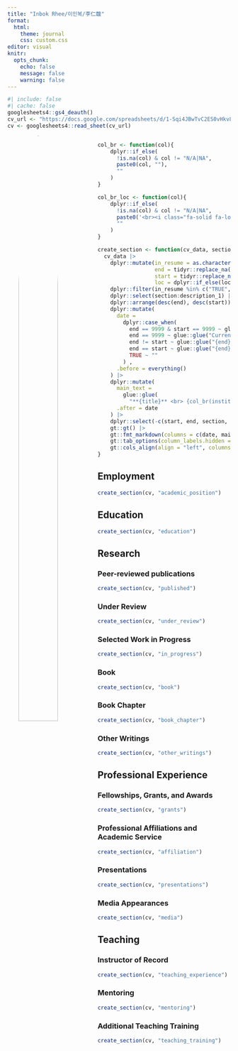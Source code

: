 ```yaml
---
title: "Inbok Rhee/이인복/李仁馥"
format: 
  html:
    theme: journal
    css: custom.css
editor: visual
knitr:
  opts_chunk: 
    echo: false
    message: false
    warning: false
---
```


```r
#| include: false
#| cache: false
googlesheets4::gs4_deauth()
cv_url <- "https://docs.google.com/spreadsheets/d/1-Sqi4JBwTvC2ES0vHkv84B4sxsG0kLtOfDcA6V6oqoI/edit#gid=917338460"
cv <- googlesheets4::read_sheet(cv_url)
```

<!-- Sidebar -->

::: columns
::: {.column width="30%"}
<center><a href='https://inbokrhee.com/' target='_blank'> ![](./headshot.jpeg){width="80%" style="border-radius: 50%;"}</center>

</a>

<!-- ## Inbok Rhee -->

<!-- ## 이인복 / 李仁馥 -->

<!-- ### Contact -->

<center><span style="font-size: 1.5em;"> <a href='https://inbokrhee.com/' target='_blank'><i class="fa fa-home"></i></a> <a href='https://github.com/inbokrhee' target='_blank'><i class="fa-brands fa-github"></i></a> <a href='mailto:inbok.rhee@kdis.ac.kr'><i class="fa fa-envelope"></i></a> <a href='https://twitter.com/inbok_rheez' target='_blank'><i class="fa-brands fa-twitter"></i></a></center>

</span>

<!-- Hi! I'm a co-organizer of [R-Ladies São Paulo](https://www.instagram.com/rladiessaopaulo/) since 2018, and I have taught in several meetups and workshops. All the slides are available here: [beamilz.com/talks/](https://beamilz.com/talks/). I'm also a co-organizer of [satRday São Paulo](https://saopaulo2019.satrdays.org/) and [LatinR](https://latin-r.com/). -->

<!-- ### Teaching -->

<!-- <i class="fas fa-chalkboard-teacher"></i> [`tidyverse` certified trainer by RStudio](https://education.rstudio.com/trainers/people/milz+beatriz/). <br> <i class="fas fa-chalkboard-teacher"></i> [The Carpentries instructor](https://carpentries.org/). -->

<!-- ### Languages -->

<!-- **Portuguese:** Native <br> **English:** Proficient <br> **Spanish:** Proficient -->

<!-- ### Grants -->

<!-- <i class="far fa-star"></i> [rstudio::conf() 2022](https://www.rstudio.com/conference/) - Diversity Scholarship. -->

<!-- <i class="far fa-star"></i> [FAPESP](https://fapesp.br/). Doctorate Scholarship - 2019-2021. -->

<!-- <i class="far fa-star"></i> [useR! 2019](https://user2019.r-project.org/) - Diversity Scholarship. -->

<!-- <i class="far fa-star"></i> [LatinR 2019](https://latin-r.com/) - Diversity Scholarship. -->

<!-- ### Software review -->

<!-- <i class="fas fa-box-open"></i> [R OpenSci](https://ropensci.org/): [reviews available here](https://github.com/beatrizmilz/ropensci_reviews#ropensci-reviews). -->

<!-- ### Software -->

<!-- <i class="fas fa-box-open"></i> [Package {dados} - Available on CRAN](https://cienciadedatos.github.io/dados/) - Co-Author. -->

<!-- <br> -->

<!-- <i class="fas fa-box-open"></i> [Package {mananciais}](https://beatrizmilz.github.io/mananciais/) - Author, maintainer. -->

<!-- ### Programming skills -->

<!-- <i class="fab fa-r-project"></i> `R` <br> <i class="fa fa-area-chart" aria-hidden="true"></i> `tidyverse` <br> <i class="fab fa-markdown"></i> `RMarkdown / Quarto` <br> <i class="fas fa-code-branch"></i> `Git` <br> <i class="fab fa-github"></i> `GitHub` <br> <i class="fab fa-markdown"></i> `Markdown` <br> <i class="fab fa-html5"></i> `HTML` <br> <i class="fab fa-css3-alt"></i> `CSS` <br> -->
:::

::: {.column width="5%"}
<!-- empty column to create gap -->
:::

::: {.column width="65%"}
<!-- Functions -->

```r
col_br <- function(col){
    dplyr::if_else(
      !is.na(col) & col != "N/A|NA", 
      paste0(col, ""),
      ""
    )
}

col_br_loc <- function(col){
    dplyr::if_else(
      !is.na(col) & col != "N/A|NA", 
      paste0('<br><i class="fa-solid fa-location-dot"></i> ', col),
      ""
    )
}

create_section <- function(cv_data, section_name){
  cv_data |>
    dplyr::mutate(in_resume = as.character(in_resume),
                  end = tidyr::replace_na(end, 9999),
                  start = tidyr::replace_na(start, 9999),
                  loc = dplyr::if_else(loc == "Online", NA_character_, loc)) |>
    dplyr::filter(in_resume %in% c("TRUE", "VERDADEIRO"), section == section_name) |>
    dplyr::select(section:description_1) |>
    dplyr::arrange(desc(end), desc(start)) |>
    dplyr::mutate(
      date =
        dplyr::case_when(
          end == 9999 & start == 9999 ~ glue::glue(" <br>  <br>"),
          end == 9999 ~ glue::glue("Current <br> | <br> {start}"),
          end != start ~ glue::glue("{end} <br> | <br> {start}"),
          end == start ~ glue::glue("{end}"),
          TRUE ~ ""
        ) ,
      .before = everything()
    ) |>
    dplyr::mutate(
      main_text =
        glue::glue(
          "**{title}** <br> {col_br(institution)} {col_br_loc(loc)} {col_br(description_1)}"),
      .after = date
    ) |>
    dplyr::select(-c(start, end, section, title, institution, loc, description_1)) |>
    gt::gt() |>
    gt::fmt_markdown(columns = c(date, main_text)) |> 
    gt::tab_options(column_labels.hidden = TRUE, table.width = gt::pct(100)) |> 
    gt::cols_align(align = "left", columns = main_text)
}
```

<!-- Main content -->

<!-- # Beatriz Milz -->

## <i class="fa-solid fa-suitcase"></i> Employment

```r
create_section(cv, "academic_position")
```

## <i class="fa-solid fa-graduation-cap"></i> Education

```r
create_section(cv, "education")
```

## <i class="fa-solid fa-graduation-cap"></i> Research

### Peer-reviewed publications

```r
create_section(cv, "published")
```

### Under Review

```r
create_section(cv, "under_review")
```

### Selected Work in Progress

```r
create_section(cv, "in_progress")
```

### Book

```r
create_section(cv, "book")
```

### Book Chapter

```r
create_section(cv, "book_chapter")
```

### Other Writings

```r
create_section(cv, "other_writings")
```

## <i class="fa-solid fa-suitcase"></i> Professional Experience

### Fellowships, Grants, and Awards

```r
create_section(cv, "grants")
```

### Professional Affiliations and Academic Service

```r
create_section(cv, "affiliation")
```

### Presentations

```r
create_section(cv, "presentations")
```

### Media Appearances

```r
create_section(cv, "media")
```

## <i class="fa-solid fa-person-chalkboard"></i> Teaching

### Instructor of Record

```r
create_section(cv, "teaching_experience")
```

### Mentoring

```r
create_section(cv, "mentoring")
```

### Additional Teaching Training

```r
create_section(cv, "teaching_training")
```

<!-- ```{r} -->

<!-- create_section(cv, "working_experience") -->

<!-- ``` -->

<!-- ## <i class="fa-solid fa-person-chalkboard"></i> Selected teaching experience -->

<!-- ```{r} -->

<!-- create_section(cv, "teaching_experience") -->

<!-- ``` -->

<!-- ## <i class="fa-solid fa-chalkboard-user"></i> Selected talks / workshops -->

<!-- ```{r} -->

<!-- create_section(cv, "oral_communications") -->

<!-- ``` -->
:::
:::

<!-- footer -->

<!-- <p class="footer"> -->

<!-- Resume made with [Quarto](https://quarto.org/). Last updated on `r format.Date(Sys.Date(), "%b %d, %Y")`. <!-- <br> Code available on <i class="fa-brands fa-github"></i> [GitHub](https://github.com/beatrizmilz/resume/blob/master/docs/index.qmd). <br>License: [CC BY-SA 2.0](https://creativecommons.org/licenses/by-sa/2.0/). -->

<!-- </p> -->

```{=html}
<script src="https://kit.fontawesome.com/1bb720cc6f.js" crossorigin="anonymous"></script>
```

